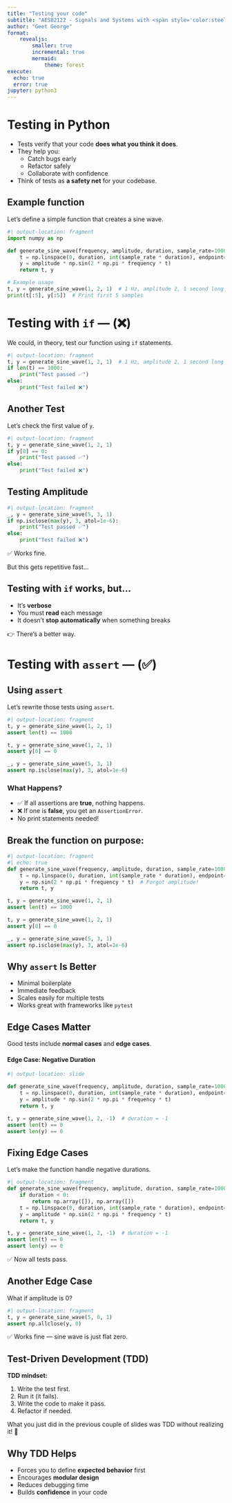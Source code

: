 ```yaml
---
title: "Testing your code"
subtitle: "AESB2122 - Signals and Systems with <span style='color:steelblue'>***Python***</span>"
author: "Geet George"
format:
    revealjs:
        smaller: true
        incremental: true
        mermaid:
            theme: forest
execute: 
  echo: true
  error: true
jupyter: python3
---
```


# Testing in Python


- Tests verify that your code **does what you think it does**.
- They help you:
  - Catch bugs early  
  - Refactor safely  
  - Collaborate with confidence  
- Think of tests as **a safety net** for your codebase.

## Example function

Let’s define a simple function that creates a sine wave.

```python
#| output-location: fragment
import numpy as np

def generate_sine_wave(frequency, amplitude, duration, sample_rate=1000):
    t = np.linspace(0, duration, int(sample_rate * duration), endpoint=False)
    y = amplitude * np.sin(2 * np.pi * frequency * t)
    return t, y

# Example usage
t, y = generate_sine_wave(1, 2, 1)  # 1 Hz, amplitude 2, 1 second long
print(t[:5], y[:5])  # Print first 5 samples
```

# Testing with `if` — (❌)

We could, in theory, test our function using `if` statements.

::: {.fragment}
```python
#| output-location: fragment
t, y = generate_sine_wave(1, 2, 1)  # 1 Hz, amplitude 2, 1 second long
if len(t) == 1000:
    print("Test passed ✅")
else:
    print("Test failed ❌")
```
:::

## Another Test

Let’s check the first value of `y`.

```python
#| output-location: fragment
t, y = generate_sine_wave(1, 2, 1)
if y[0] == 0:
    print("Test passed ✅")
else:
    print("Test failed ❌")
```

## Testing Amplitude

```python
#| output-location: fragment
_, y = generate_sine_wave(5, 3, 1)
if np.isclose(max(y), 3, atol=1e-6):
    print("Test passed ✅")
else:
    print("Test failed ❌")
```

::: {.fragment}
✅ Works fine.

But this gets repetitive fast...
:::


## Testing with `if` works, but…

- It’s **verbose**
- You must **read** each message
- It doesn’t **stop automatically** when something breaks

::: {.fragment .fade-in}
👉 There’s a better way.
:::

# Testing with `assert` — (✅)

## Using `assert`

Let’s rewrite those tests using `assert`.

```python
#| output-location: fragment
t, y = generate_sine_wave(1, 2, 1)
assert len(t) == 1000

t, y = generate_sine_wave(1, 2, 1)
assert y[0] == 0

_, y = generate_sine_wave(5, 3, 1)
assert np.isclose(max(y), 3, atol=1e-6)
```

::: {.fragment .fade-in}
### What Happens?

- ✅ If all assertions are **true**, nothing happens.
- ❌ If one is **false**, you get an `AssertionError`.
- No print statements needed!
:::

## Break the function on purpose:

```python
#| output-location: fragment
#| echo: true
def generate_sine_wave(frequency, amplitude, duration, sample_rate=1000):
    t = np.linspace(0, duration, int(sample_rate * duration), endpoint=False)
    y = np.sin(2 * np.pi * frequency * t)  # Forgot amplitude!
    return t, y

t, y = generate_sine_wave(1, 2, 1)
assert len(t) == 1000

t, y = generate_sine_wave(1, 2, 1)
assert y[0] == 0

_, y = generate_sine_wave(5, 3, 1)
assert np.isclose(max(y), 3, atol=1e-6)
```



## Why `assert` Is Better

- Minimal boilerplate
- Immediate feedback
- Scales easily for multiple tests
- Works great with frameworks like `pytest`



## Edge Cases Matter

Good tests include **normal cases** and **edge cases**.

#### Edge Case: Negative Duration
```python
#| output-location: slide

def generate_sine_wave(frequency, amplitude, duration, sample_rate=1000):
    t = np.linspace(0, duration, int(sample_rate * duration), endpoint=False)
    y = amplitude * np.sin(2 * np.pi * frequency * t)
    return t, y

t, y = generate_sine_wave(1, 2, -1)  # duration = -1
assert len(t) == 0
assert len(y) == 0
```

## Fixing Edge Cases

Let’s make the function handle negative durations.

::: {.fragment .fade-in}
```python
#| output-location: fragment
def generate_sine_wave(frequency, amplitude, duration, sample_rate=1000):
    if duration < 0:
        return np.array([]), np.array([])
    t = np.linspace(0, duration, int(sample_rate * duration), endpoint=False)
    y = amplitude * np.sin(2 * np.pi * frequency * t)
    return t, y

t, y = generate_sine_wave(1, 2, -1)  # duration = -1
assert len(t) == 0
assert len(y) == 0
```
:::
::: {.fragment .fade-in}
✅ Now all tests pass.
:::

## Another Edge Case

What if amplitude is 0?

```python
#| output-location: fragment
t, y = generate_sine_wave(5, 0, 1)
assert np.allclose(y, 0)
```

::: {.fragment .fade-in}
✅ Works fine — sine wave is just flat zero.
:::

## Test-Driven Development (TDD)

**TDD mindset:**

1. Write the test first.  
2. Run it (it fails).  
3. Write the code to make it pass.  
4. Refactor if needed.

::: {.fragment .fade-in}
What you just did in the previous couple of slides was TDD without realizing it! 🎉
:::

## Why TDD Helps

- Forces you to define **expected behavior** first  
- Encourages **modular design**  
- Reduces debugging time  
- Builds **confidence** in your code

